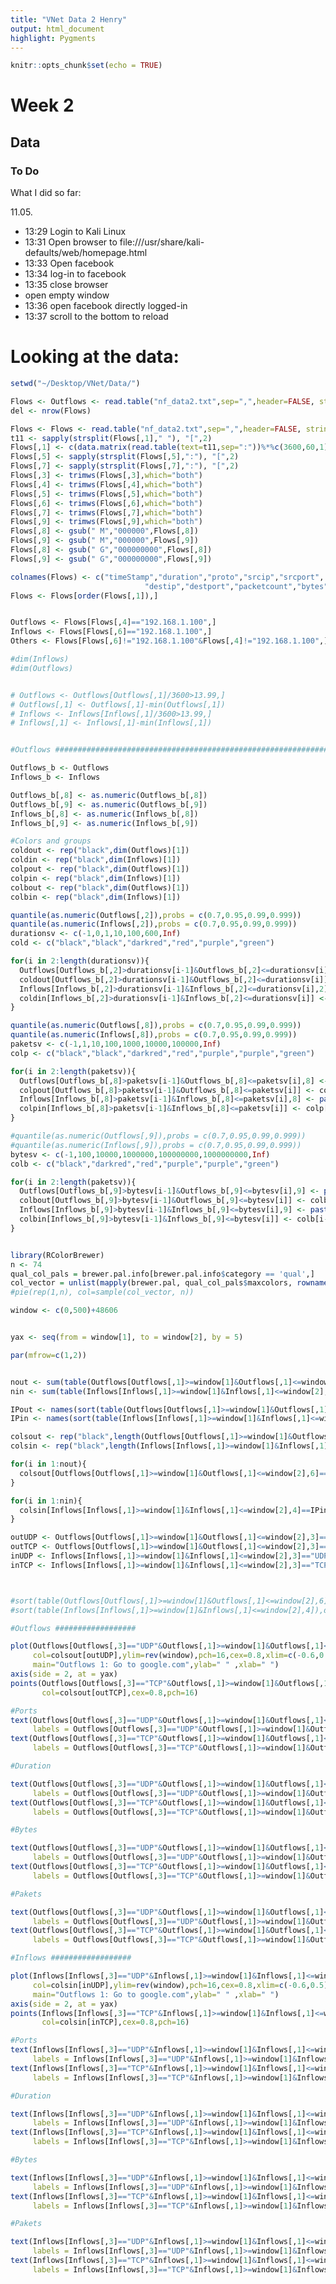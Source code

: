 ```yaml
---
title: "VNet Data 2 Henry"
output: html_document
highlight: Pygments
---
```


```r
knitr::opts_chunk$set(echo = TRUE)
```

# Week 2

## Data

### To Do
What I did so far:


11.05.

- 13:29 Login to Kali Linux
- 13:31 Open browser to file:///usr/share/kali-defaults/web/homepage.html
- 13:33 Open facebook
- 13:34 log-in to facebook
- 13:35 close browser
- open empty window
- 13:36 open facebook directly logged-in
- 13:37 scroll to the bottom to reload


# Looking at the data:
```r
setwd("~/Desktop/VNet/Data/")

Flows <- Outflows <- read.table("nf_data2.txt",sep=",",header=FALSE, stringsAsFactors = FALSE,skip=1,fill=TRUE)
del <- nrow(Flows)

Flows <- Flows <- read.table("nf_data2.txt",sep=",",header=FALSE, stringsAsFactors = FALSE,skip=1,nrows=del-4,fill=TRUE)
t11 <- sapply(strsplit(Flows[,1]," "), "[",2)
Flows[,1] <- c(data.matrix(read.table(text=t11,sep=":"))%*%c(3600,60,1))
Flows[,5] <- sapply(strsplit(Flows[,5],":"), "[",2)
Flows[,7] <- sapply(strsplit(Flows[,7],":"), "[",2)
Flows[,3] <- trimws(Flows[,3],which="both")
Flows[,4] <- trimws(Flows[,4],which="both")
Flows[,5] <- trimws(Flows[,5],which="both")
Flows[,6] <- trimws(Flows[,6],which="both")
Flows[,7] <- trimws(Flows[,7],which="both")
Flows[,9] <- trimws(Flows[,9],which="both")
Flows[,8] <- gsub(" M","000000",Flows[,8])
Flows[,9] <- gsub(" M","000000",Flows[,9])
Flows[,8] <- gsub(" G","000000000",Flows[,8])
Flows[,9] <- gsub(" G","000000000",Flows[,9])

colnames(Flows) <- c("timeStamp","duration","proto","srcip","srcport",
                              "destip","destport","packetcount","bytes","flowcount")
Flows <- Flows[order(Flows[,1]),]


Outflows <- Flows[Flows[,4]=="192.168.1.100",]
Inflows <- Flows[Flows[,6]=="192.168.1.100",]
Others <- Flows[Flows[,6]!="192.168.1.100"&Flows[,4]!="192.168.1.100",]

#dim(Inflows)
#dim(Outflows)


# Outflows <- Outflows[Outflows[,1]/3600>13.99,]
# Outflows[,1] <- Outflows[,1]-min(Outflows[,1])
# Inflows <- Inflows[Inflows[,1]/3600>13.99,]
# Inflows[,1] <- Inflows[,1]-min(Inflows[,1])


#Outflows ###############################################################

Outflows_b <- Outflows
Inflows_b <- Inflows

Outflows_b[,8] <- as.numeric(Outflows_b[,8])
Outflows_b[,9] <- as.numeric(Outflows_b[,9])
Inflows_b[,8] <- as.numeric(Inflows_b[,8])
Inflows_b[,9] <- as.numeric(Inflows_b[,9])

#Colors and groups
coldout <- rep("black",dim(Outflows)[1])
coldin <- rep("black",dim(Inflows)[1])
colpout <- rep("black",dim(Outflows)[1])
colpin <- rep("black",dim(Inflows)[1])
colbout <- rep("black",dim(Outflows)[1])
colbin <- rep("black",dim(Inflows)[1])

quantile(as.numeric(Outflows[,2]),probs = c(0.7,0.95,0.99,0.999))
quantile(as.numeric(Inflows[,2]),probs = c(0.7,0.95,0.99,0.999))
durationsv <- c(-1,0,1,10,100,600,Inf)
cold <- c("black","black","darkred","red","purple","green")

for(i in 2:length(durationsv)){
  Outflows[Outflows_b[,2]>durationsv[i-1]&Outflows_b[,2]<=durationsv[i],2] <- paste("<",durationsv[i])
  coldout[Outflows_b[,2]>durationsv[i-1]&Outflows_b[,2]<=durationsv[i]] <- cold[i-1]
  Inflows[Inflows_b[,2]>durationsv[i-1]&Inflows_b[,2]<=durationsv[i],2] <- paste("<",durationsv[i])
  coldin[Inflows_b[,2]>durationsv[i-1]&Inflows_b[,2]<=durationsv[i]] <- cold[i-1]
}

quantile(as.numeric(Outflows[,8]),probs = c(0.7,0.95,0.99,0.999))
quantile(as.numeric(Inflows[,8]),probs = c(0.7,0.95,0.99,0.999))
paketsv <- c(-1,1,10,100,1000,10000,100000,Inf)
colp <- c("black","black","darkred","red","purple","purple","green")

for(i in 2:length(paketsv)){
  Outflows[Outflows_b[,8]>paketsv[i-1]&Outflows_b[,8]<=paketsv[i],8] <- paste("<",paketsv[i])
  colpout[Outflows_b[,8]>paketsv[i-1]&Outflows_b[,8]<=paketsv[i]] <- colp[i-1]
  Inflows[Inflows_b[,8]>paketsv[i-1]&Inflows_b[,8]<=paketsv[i],8] <- paste("<",paketsv[i])
  colpin[Inflows_b[,8]>paketsv[i-1]&Inflows_b[,8]<=paketsv[i]] <- colp[i-1]
}

#quantile(as.numeric(Outflows[,9]),probs = c(0.7,0.95,0.99,0.999))
#quantile(as.numeric(Inflows[,9]),probs = c(0.7,0.95,0.99,0.999))
bytesv <- c(-1,100,10000,1000000,100000000,1000000000,Inf)
colb <- c("black","darkred","red","purple","purple","green")

for(i in 2:length(paketsv)){
  Outflows[Outflows_b[,9]>bytesv[i-1]&Outflows_b[,9]<=bytesv[i],9] <- paste("<",bytesv[i])
  colbout[Outflows_b[,9]>bytesv[i-1]&Outflows_b[,9]<=bytesv[i]] <- colb[i-1]
  Inflows[Inflows_b[,9]>bytesv[i-1]&Inflows_b[,9]<=bytesv[i],9] <- paste("<",bytesv[i])
  colbin[Inflows_b[,9]>bytesv[i-1]&Inflows_b[,9]<=bytesv[i]] <- colb[i-1]
}


library(RColorBrewer)
n <- 74
qual_col_pals = brewer.pal.info[brewer.pal.info$category == 'qual',]
col_vector = unlist(mapply(brewer.pal, qual_col_pals$maxcolors, rownames(qual_col_pals)))
#pie(rep(1,n), col=sample(col_vector, n))
```



```r
window <- c(0,500)+48606


yax <- seq(from = window[1], to = window[2], by = 5)

par(mfrow=c(1,2))


nout <- sum(table(Outflows[Outflows[,1]>=window[1]&Outflows[,1]<=window[2],6])>2)
nin <- sum(table(Inflows[Inflows[,1]>=window[1]&Inflows[,1]<=window[2],4])>2)

IPout <- names(sort(table(Outflows[Outflows[,1]>=window[1]&Outflows[,1]<=window[2],6]),decreasing = TRUE))
IPin <- names(sort(table(Inflows[Inflows[,1]>=window[1]&Inflows[,1]<=window[2],4]),decreasing = TRUE))

colsout <- rep("black",length(Outflows[Outflows[,1]>=window[1]&Outflows[,1]<=window[2],6]))
colsin <- rep("black",length(Inflows[Inflows[,1]>=window[1]&Inflows[,1]<=window[2],6]))

for(i in 1:nout){
  colsout[Outflows[Outflows[,1]>=window[1]&Outflows[,1]<=window[2],6]==IPout[i]]=col_vector[i]
}

for(i in 1:nin){
  colsin[Inflows[Inflows[,1]>=window[1]&Inflows[,1]<=window[2],4]==IPin[i]]=col_vector[i]
}

outUDP <- Outflows[Outflows[,1]>=window[1]&Outflows[,1]<=window[2],3]=="UDP"
outTCP <- Outflows[Outflows[,1]>=window[1]&Outflows[,1]<=window[2],3]=="TCP"
inUDP <- Inflows[Inflows[,1]>=window[1]&Inflows[,1]<=window[2],3]=="UDP"
inTCP <- Inflows[Inflows[,1]>=window[1]&Inflows[,1]<=window[2],3]=="TCP"



#sort(table(Outflows[Outflows[,1]>=window[1]&Outflows[,1]<=window[2],6]),decreasing = TRUE)
#sort(table(Inflows[Inflows[,1]>=window[1]&Inflows[,1]<=window[2],4]),decreasing = TRUE)

#Outflows ##################

plot(Outflows[Outflows[,3]=="UDP"&Outflows[,1]>=window[1]&Outflows[,1]<=window[2],1]*0,Outflows[Outflows[,3]=="UDP"&Outflows[,1]>=window[1]&Outflows[,1]<=window[2],1],
     col=colsout[outUDP],ylim=rev(window),pch=16,cex=0.8,xlim=c(-0.6,0.5),axes=FALSE,frame.plot=TRUE,
     main="Outflows 1: Go to google.com",ylab=" " ,xlab=" ")
axis(side = 2, at = yax)
points(Outflows[Outflows[,3]=="TCP"&Outflows[,1]>=window[1]&Outflows[,1]<=window[2],1]*0-0.5,Outflows[Outflows[,3]=="TCP"&Outflows[,1]>=window[1]&Outflows[,1]<=window[2],1],
       col=colsout[outTCP],cex=0.8,pch=16)

#Ports
text(Outflows[Outflows[,3]=="UDP"&Outflows[,1]>=window[1]&Outflows[,1]<=window[2],1]*0+0.07, Outflows[Outflows[,3]=="UDP"&Outflows[,1]>=window[1]&Outflows[,1]<=window[2],1],
     labels = Outflows[Outflows[,3]=="UDP"&Outflows[,1]>=window[1]&Outflows[,1]<=window[2],7],offset = 0, cex = 0.7)
text(Outflows[Outflows[,3]=="TCP"&Outflows[,1]>=window[1]&Outflows[,1]<=window[2],1]*0-0.43, Outflows[Outflows[,3]=="TCP"&Outflows[,1]>=window[1]&Outflows[,1]<=window[2],1],
     labels = Outflows[Outflows[,3]=="TCP"&Outflows[,1]>=window[1]&Outflows[,1]<=window[2],7],offset = 0, cex = 0.7)

#Duration

text(Outflows[Outflows[,3]=="UDP"&Outflows[,1]>=window[1]&Outflows[,1]<=window[2],1]*0+0.16, Outflows[Outflows[,3]=="UDP"&Outflows[,1]>=window[1]&Outflows[,1]<=window[2],1],
     labels = Outflows[Outflows[,3]=="UDP"&Outflows[,1]>=window[1]&Outflows[,1]<=window[2],2],offset = 0, cex = 0.7,col=coldout[Outflows[,3]=="UDP"&Outflows[,1]>=window[1]&Outflows[,1]<=window[2]])
text(Outflows[Outflows[,3]=="TCP"&Outflows[,1]>=window[1]&Outflows[,1]<=window[2],1]*0-0.34, Outflows[Outflows[,3]=="TCP"&Outflows[,1]>=window[1]&Outflows[,1]<=window[2],1],
     labels = Outflows[Outflows[,3]=="TCP"&Outflows[,1]>=window[1]&Outflows[,1]<=window[2],2],offset = 0, cex = 0.7,col=coldout[Outflows[,3]=="TCP"&Outflows[,1]>=window[1]&Outflows[,1]<=window[2]])

#Bytes

text(Outflows[Outflows[,3]=="UDP"&Outflows[,1]>=window[1]&Outflows[,1]<=window[2],1]*0+0.3, Outflows[Outflows[,3]=="UDP"&Outflows[,1]>=window[1]&Outflows[,1]<=window[2],1],
     labels = Outflows[Outflows[,3]=="UDP"&Outflows[,1]>=window[1]&Outflows[,1]<=window[2],9],offset = 0, cex = 0.7,col=colbout[Outflows[,3]=="UDP"&Outflows[,1]>=window[1]&Outflows[,1]<=window[2]])
text(Outflows[Outflows[,3]=="TCP"&Outflows[,1]>=window[1]&Outflows[,1]<=window[2],1]*0-0.2, Outflows[Outflows[,3]=="TCP"&Outflows[,1]>=window[1]&Outflows[,1]<=window[2],1],
     labels = Outflows[Outflows[,3]=="TCP"&Outflows[,1]>=window[1]&Outflows[,1]<=window[2],9],offset = 0, cex = 0.7,col=colbout[Outflows[,3]=="TCP"&Outflows[,1]>=window[1]&Outflows[,1]<=window[2]])

#Pakets

text(Outflows[Outflows[,3]=="UDP"&Outflows[,1]>=window[1]&Outflows[,1]<=window[2],1]*0+0.4, Outflows[Outflows[,3]=="UDP"&Outflows[,1]>=window[1]&Outflows[,1]<=window[2],1],
     labels = Outflows[Outflows[,3]=="UDP"&Outflows[,1]>=window[1]&Outflows[,1]<=window[2],8],offset = 0, cex = 0.7,col=colpout[Outflows[,3]=="UDP"&Outflows[,1]>=window[1]&Outflows[,1]<=window[2]])
text(Outflows[Outflows[,3]=="TCP"&Outflows[,1]>=window[1]&Outflows[,1]<=window[2],1]*0-0.1, Outflows[Outflows[,3]=="TCP"&Outflows[,1]>=window[1]&Outflows[,1]<=window[2],1],
     labels = Outflows[Outflows[,3]=="TCP"&Outflows[,1]>=window[1]&Outflows[,1]<=window[2],8],offset = 0, cex = 0.7,col=colpout[Outflows[,3]=="TCP"&Outflows[,1]>=window[1]&Outflows[,1]<=window[2]])

#Inflows ##################

plot(Inflows[Inflows[,3]=="UDP"&Inflows[,1]>=window[1]&Inflows[,1]<=window[2],1]*0,Inflows[Inflows[,3]=="UDP"&Inflows[,1]>=window[1]&Inflows[,1]<=window[2],1],
     col=colsin[inUDP],ylim=rev(window),pch=16,cex=0.8,xlim=c(-0.6,0.5),axes=FALSE,frame.plot=TRUE,
     main="Outflows 1: Go to google.com",ylab=" " ,xlab=" ")
axis(side = 2, at = yax)
points(Inflows[Inflows[,3]=="TCP"&Inflows[,1]>=window[1]&Inflows[,1]<=window[2],1]*0-0.5,Inflows[Inflows[,3]=="TCP"&Inflows[,1]>=window[1]&Inflows[,1]<=window[2],1],
       col=colsin[inTCP],cex=0.8,pch=16)

#Ports
text(Inflows[Inflows[,3]=="UDP"&Inflows[,1]>=window[1]&Inflows[,1]<=window[2],1]*0+0.07, Inflows[Inflows[,3]=="UDP"&Inflows[,1]>=window[1]&Inflows[,1]<=window[2],1],
     labels = Inflows[Inflows[,3]=="UDP"&Inflows[,1]>=window[1]&Inflows[,1]<=window[2],5],offset = 0, cex = 0.7)
text(Inflows[Inflows[,3]=="TCP"&Inflows[,1]>=window[1]&Inflows[,1]<=window[2],1]*0-0.43, Inflows[Inflows[,3]=="TCP"&Inflows[,1]>=window[1]&Inflows[,1]<=window[2],1],
     labels = Inflows[Inflows[,3]=="TCP"&Inflows[,1]>=window[1]&Inflows[,1]<=window[2],5],offset = 0, cex = 0.7)

#Duration

text(Inflows[Inflows[,3]=="UDP"&Inflows[,1]>=window[1]&Inflows[,1]<=window[2],1]*0+0.16, Inflows[Inflows[,3]=="UDP"&Inflows[,1]>=window[1]&Inflows[,1]<=window[2],1],
     labels = Inflows[Inflows[,3]=="UDP"&Inflows[,1]>=window[1]&Inflows[,1]<=window[2],2],offset = 0, cex = 0.7,col=coldin[Inflows[,3]=="UDP"&Inflows[,1]>=window[1]&Inflows[,1]<=window[2]])
text(Inflows[Inflows[,3]=="TCP"&Inflows[,1]>=window[1]&Inflows[,1]<=window[2],1]*0-0.34, Inflows[Inflows[,3]=="TCP"&Inflows[,1]>=window[1]&Inflows[,1]<=window[2],1],
     labels = Inflows[Inflows[,3]=="TCP"&Inflows[,1]>=window[1]&Inflows[,1]<=window[2],2],offset = 0, cex = 0.7,col=coldin[Inflows[,3]=="TCP"&Inflows[,1]>=window[1]&Inflows[,1]<=window[2]])

#Bytes

text(Inflows[Inflows[,3]=="UDP"&Inflows[,1]>=window[1]&Inflows[,1]<=window[2],1]*0+0.3, Inflows[Inflows[,3]=="UDP"&Inflows[,1]>=window[1]&Inflows[,1]<=window[2],1],
     labels = Inflows[Inflows[,3]=="UDP"&Inflows[,1]>=window[1]&Inflows[,1]<=window[2],9],offset = 0, cex = 0.7,col=colbin[Inflows[,3]=="UDP"&Inflows[,1]>=window[1]&Inflows[,1]<=window[2]])
text(Inflows[Inflows[,3]=="TCP"&Inflows[,1]>=window[1]&Inflows[,1]<=window[2],1]*0-0.2, Inflows[Inflows[,3]=="TCP"&Inflows[,1]>=window[1]&Inflows[,1]<=window[2],1],
     labels = Inflows[Inflows[,3]=="TCP"&Inflows[,1]>=window[1]&Inflows[,1]<=window[2],9],offset = 0, cex = 0.7,col=colbin[Inflows[,3]=="TCP"&Inflows[,1]>=window[1]&Inflows[,1]<=window[2]])

#Pakets

text(Inflows[Inflows[,3]=="UDP"&Inflows[,1]>=window[1]&Inflows[,1]<=window[2],1]*0+0.4, Inflows[Inflows[,3]=="UDP"&Inflows[,1]>=window[1]&Inflows[,1]<=window[2],1],
     labels = Inflows[Inflows[,3]=="UDP"&Inflows[,1]>=window[1]&Inflows[,1]<=window[2],8],offset = 0, cex = 0.7,col=colpin[Inflows[,3]=="UDP"&Inflows[,1]>=window[1]&Inflows[,1]<=window[2]])
text(Inflows[Inflows[,3]=="TCP"&Inflows[,1]>=window[1]&Inflows[,1]<=window[2],1]*0-0.1, Inflows[Inflows[,3]=="TCP"&Inflows[,1]>=window[1]&Inflows[,1]<=window[2],1],
     labels = Inflows[Inflows[,3]=="TCP"&Inflows[,1]>=window[1]&Inflows[,1]<=window[2],8],offset = 0, cex = 0.7,col=colpin[Inflows[,3]=="TCP"&Inflows[,1]>=window[1]&Inflows[,1]<=window[2]])

```

